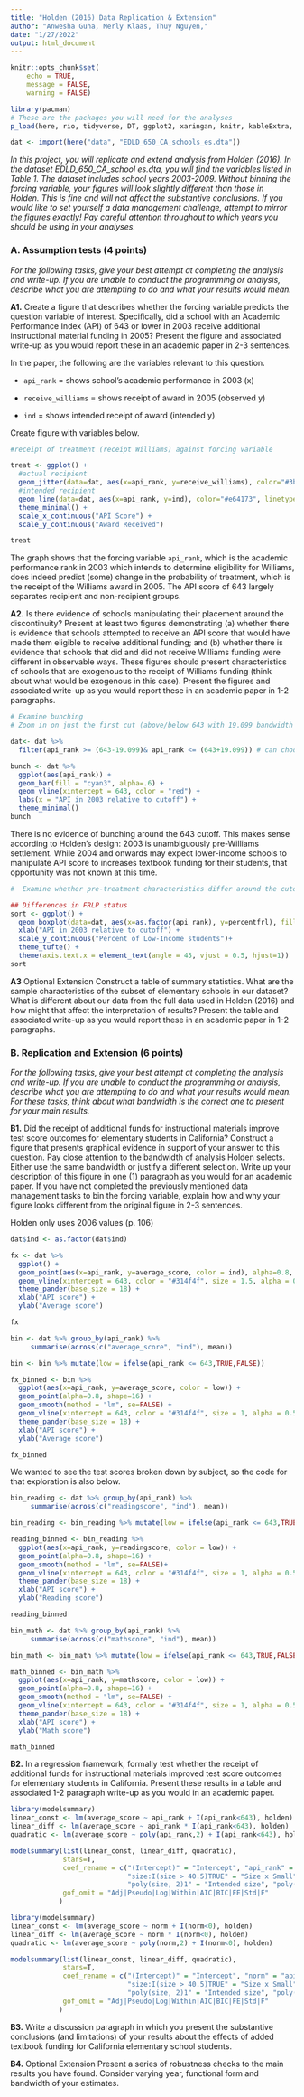 ```yaml
---
title: "Holden (2016) Data Replication & Extension"
author: "Anwesha Guha, Merly Klaas, Thuy Nguyen,"
date: "1/27/2022"
output: html_document
---
```


```r
knitr::opts_chunk$set(
	echo = TRUE,
	message = FALSE,
	warning = FALSE)

library(pacman)
# These are the packages you will need for the analyses 
p_load(here, rio, tidyverse, DT, ggplot2, xaringan, knitr, kableExtra, modelsummary, stargazer, xaringanthemer, gganimate, ggthemes, fixest, haven)

dat <- import(here("data", "EDLD_650_CA_schools_es.dta"))
``` 

*In this project, you will replicate and extend analysis from Holden (2016). In the dataset EDLD_650_CA_school es.dta, you will find the variables listed in Table 1. The dataset includes school years 2003-2009. Without binning the forcing variable, your figures will look slightly different than those in Holden. This is fine and will not affect the substantive conclusions. If you would like to set yourself a data management challenge, attempt to mirror the figures exactly! Pay careful attention throughout to which years you should be using in your analyses.*

### A. Assumption tests (4 points)

*For the following tasks, give your best attempt at completing the analysis and write-up. If you are unable to conduct the programming or analysis, describe what you are attempting to do and what your results would mean.*

**A1.** Create a figure that describes whether the forcing variable predicts the question variable of interest. Specifically, did a school with an Academic Performance Index (API) of 643 or lower in 2003 receive additional instructional material funding in 2005? Present the figure and associated write-up as you would report these in an academic paper in 2-3 sentences.

In the paper, the following are the variables relevant to this question.

* `api_rank` = shows school's academic performance in 2003 (x)

* `receive_williams` = shows receipt of award in 2005 (observed y)

* `ind` = shows intended receipt of award (intended y)

Create figure with variables below.
```r
#receipt of treatment (receipt Williams) against forcing variable

treat <- ggplot() +
  #actual recipient
  geom_jitter(data=dat, aes(x=api_rank, y=receive_williams), color="#3b3b9a", alpha=0.4, shape=16) + 
  #intended recipient
  geom_line(data=dat, aes(x=api_rank, y=ind), color="#e64173", linetype="dashed", size = 1) +
  theme_minimal() +
  scale_x_continuous("API Score") +
  scale_y_continuous("Award Received")

treat
```

The graph shows that the forcing variable `api_rank`, which is the academic performance rank in 2003 which intends to determine eligibility for Williams, does indeed predict (some) change in the probability of treatment, which is the receipt of the Williams award in 2005. The API score of 643 largely separates recipient and non-recipient groups.

**A2.** Is there evidence of schools manipulating their placement around the discontinuity? Present at least two figures demonstrating (a) whether there is evidence that schools attempted to receive an API score that would have made them eligible to receive additional funding; and (b) whether there is evidence that schools that did and did not receive Williams funding were different in observable ways. These figures should present characteristics of schools that are exogenous to the receipt of Williams funding (think about what would be exogenous in this case). Present the figures and associated write-up as you would report these in an academic paper in 1-2 paragraphs. 

```r
# Examine bunching
# Zoom in on just the first cut (above/below 643 with 19.099 bandwidth of the cutoff)

dat<- dat %>%
  filter(api_rank >= (643-19.099)& api_rank <= (643+19.099)) # can choose to re-run treat graph above with this data for a cleaner look

bunch <- dat %>%
  ggplot(aes(api_rank)) +
  geom_bar(fill = "cyan3", alpha=.6) +
  geom_vline(xintercept = 643, color = "red") + 
  labs(x = "API in 2003 relative to cutoff") +
  theme_minimal()
bunch
```
There is no evidence of bunching around the 643 cutoff. This makes sense according to Holden's design: 2003 is unambiguously pre-Williams settlement. While 2004 and onwards may expect lower-income schools to manipulate API score to increases textbook funding for their students, that opportunity was not known at this time.

```r
#  Examine whether pre-treatment characteristics differ around the cutoff score discontinuity (binned scatterplot of covariates around discontinuity)

## Differences in FRLP status
sort <- ggplot() +
  geom_boxplot(data=dat, aes(x=as.factor(api_rank), y=percentfrl), fill="tomato3", alpha=0.4) +
  xlab("API in 2003 relative to cutoff") + 
  scale_y_continuous("Percent of Low-Income students")+
  theme_tufte() +
  theme(axis.text.x = element_text(angle = 45, vjust = 0.5, hjust=1))
sort
```

**A3** Optional Extension Construct a table of summary statistics. What are the sample characteristics of the subset of elementary schools in our dataset? What is different about our data from the full data used in Holden (2016) and how might that affect the interpretation of results? Present the table and associated write-up as you would report these in an academic paper in 1-2 paragraphs.

### B. Replication and Extension (6 points)

*For the following tasks, give your best attempt at completing the analysis and write-up. If you are unable to conduct the programming or analysis, describe what you are attempting to do and what your results would mean. For these tasks, think about what bandwidth is the correct one to present for your main results.*

**B1.** Did the receipt of additional funds for instructional materials improve test score outcomes for elementary students in California? Construct a figure that presents graphical evidence in support of your answer to this question. Pay close attention to the bandwidth of analysis Holden selects. Either use the same bandwidth or justify a different selection. Write up your description of this figure in one (1) paragraph as you would for an academic paper. If you have not completed the previously mentioned data management tasks to bin the forcing variable, explain how and why your figure looks different from the original figure in 2-3 sentences.

Holden only uses 2006 values (p. 106)

```r
dat$ind <- as.factor(dat$ind)

fx <- dat %>% 
  ggplot() +
  geom_point(aes(x=api_rank, y=average_score, color = ind), alpha=0.8, shape=16) +
  geom_vline(xintercept = 643, color = "#314f4f", size = 1.5, alpha = 0.5) +
  theme_pander(base_size = 18) +
  xlab("API score") + 
  ylab("Average score") 

fx
```

```r
bin <- dat %>% group_by(api_rank) %>% 
     summarise(across(c("average_score", "ind"), mean))

bin <- bin %>% mutate(low = ifelse(api_rank <= 643,TRUE,FALSE))

fx_binned <- bin %>% 
  ggplot(aes(x=api_rank, y=average_score, color = low)) +
  geom_point(alpha=0.8, shape=16) +
  geom_smooth(method = "lm", se=FALSE) +
  geom_vline(xintercept = 643, color = "#314f4f", size = 1, alpha = 0.5) +
  theme_pander(base_size = 18) +
  xlab("API score") + 
  ylab("Average score") 

fx_binned
```

We wanted to see the test scores broken down by subject, so the code for that exploration is also below.
```r
bin_reading <- dat %>% group_by(api_rank) %>% 
     summarise(across(c("readingscore", "ind"), mean))

bin_reading <- bin_reading %>% mutate(low = ifelse(api_rank <= 643,TRUE,FALSE))

reading_binned <- bin_reading %>% 
  ggplot(aes(x=api_rank, y=readingscore, color = low)) +
  geom_point(alpha=0.8, shape=16) +
  geom_smooth(method = "lm", se=FALSE)+
  geom_vline(xintercept = 643, color = "#314f4f", size = 1, alpha = 0.5) +
  theme_pander(base_size = 18) +
  xlab("API score") + 
  ylab("Reading score") 

reading_binned
```

```r
bin_math <- dat %>% group_by(api_rank) %>% 
     summarise(across(c("mathscore", "ind"), mean))

bin_math <- bin_math %>% mutate(low = ifelse(api_rank <= 643,TRUE,FALSE))

math_binned <- bin_math %>% 
  ggplot(aes(x=api_rank, y=mathscore, color = low)) +
  geom_point(alpha=0.8, shape=16) +
  geom_smooth(method = "lm", se=FALSE) +
  geom_vline(xintercept = 643, color = "#314f4f", size = 1, alpha = 0.5) +
  theme_pander(base_size = 18) +
  xlab("API score") + 
  ylab("Math score")

math_binned
```


**B2.** In a regression framework, formally test whether the receipt of additional funds for instructional materials improved test score outcomes for elementary students in California. Present these results in a table and associated 1-2 paragraph write-up as you would in an academic paper.

```r
library(modelsummary)
linear_const <- lm(average_score ~ api_rank + I(api_rank<643), holden)
linear_diff <- lm(average_score ~ api_rank * I(api_rank<643), holden)
quadratic <- lm(average_score ~ poly(api_rank,2) + I(api_rank<643), holden)

modelsummary(list(linear_const, linear_diff, quadratic), 
             stars=T,
             coef_rename = c("(Intercept)" = "Intercept", "api_rank" = "api_rank", "I(api_rank <643)TRUE" = "Intended small class",
                             "size:I(size > 40.5)TRUE" = "Size x Small", 
                             "poly(size, 2)1" = "Intended size", "poly(size, 2)2" = "(Intended size)^2"),
             gof_omit = "Adj|Pseudo|Log|Within|AIC|BIC|FE|Std|F"
            )
```

```r
library(modelsummary)
linear_const <- lm(average_score ~ norm + I(norm<0), holden)
linear_diff <- lm(average_score ~ norm * I(norm<0), holden)
quadratic <- lm(average_score ~ poly(norm,2) + I(norm<0), holden)

modelsummary(list(linear_const, linear_diff, quadratic), 
             stars=T,
             coef_rename = c("(Intercept)" = "Intercept", "norm" = "api_rank", "I(api_rank <643)TRUE" = "Intended small class",
                             "size:I(size > 40.5)TRUE" = "Size x Small", 
                             "poly(size, 2)1" = "Intended size", "poly(size, 2)2" = "(Intended size)^2"),
             gof_omit = "Adj|Pseudo|Log|Within|AIC|BIC|FE|Std|F"
            )
```

**B3.** Write a discussion paragraph in which you present the substantive conclusions (and limitations) of your results about the effects of added textbook funding for California elementary school students.



**B4.** Optional Extension Present a series of robustness checks to the main results you have found. Consider varying year, functional form and bandwidth of your estimates.

```r

```




 